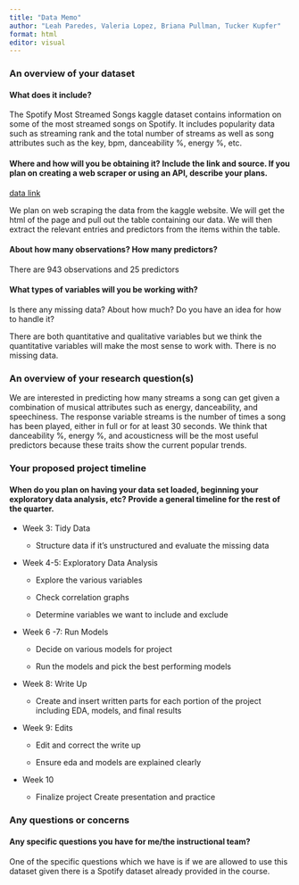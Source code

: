 ```yaml
---
title: "Data Memo"
author: "Leah Paredes, Valeria Lopez, Briana Pullman, Tucker Kupfer"
format: html
editor: visual
---
```


### An overview of your dataset

#### What does it include?

The Spotify Most Streamed Songs kaggle dataset contains information on some of the most streamed songs on Spotify. It includes popularity data such as streaming rank and the total number of streams as well as song attributes such as the key, bpm, danceability %, energy %, etc.

#### Where and how will you be obtaining it? Include the link and source. If you plan on creating a web scraper or using an API, describe your plans.

[data link](https://www.kaggle.com/datasets/abdulszz/spotify-most-streamed-songs)

We plan on web scraping the data from the kaggle website. We will get the html of the page and pull out the table containing our data. We will then extract the relevant entries and predictors from the items within the table.

#### About how many observations? How many predictors?

There are 943 observations and 25 predictors

#### What types of variables will you be working with?

Is there any missing data? About how much? Do you have an idea for how to handle it?

There are both quantitative and qualitative variables but we think the quantitative variables will make the most sense to work with. There is no missing data.

### An overview of your research question(s)

We are interested in predicting how many streams a song can get given a combination of musical attributes such as energy, danceability, and speechiness. The response variable streams is the number of times a song has been played, either in full or for at least 30 seconds. We think that danceability %, energy %, and acousticness will be the most useful predictors because these traits show the current popular trends.

### Your proposed project timeline

#### When do you plan on having your data set loaded, beginning your exploratory data analysis, etc? Provide a general timeline for the rest of the quarter.

-   Week 3: Tidy Data

    -   Structure data if it’s unstructured and evaluate the missing data

-   Week 4-5: Exploratory Data Analysis

    -   Explore the various variables

    -   Check correlation graphs

    -   Determine variables we want to include and exclude

-   Week 6 -7: Run Models

    -   Decide on various models for project

    -   Run the models and pick the best performing models

-   Week 8: Write Up

    -   Create and insert written parts for each portion of the project including EDA, models, and final results

-   Week 9: Edits

    -   Edit and correct the write up

    -   Ensure eda and models are explained clearly

-   Week 10

    -   Finalize project Create presentation and practice

### **Any questions or concerns**

#### Any specific questions you have for me/the instructional team?

One of the specific questions which we have is if we are allowed to use this dataset given there is a Spotify dataset already provided in the course. 
